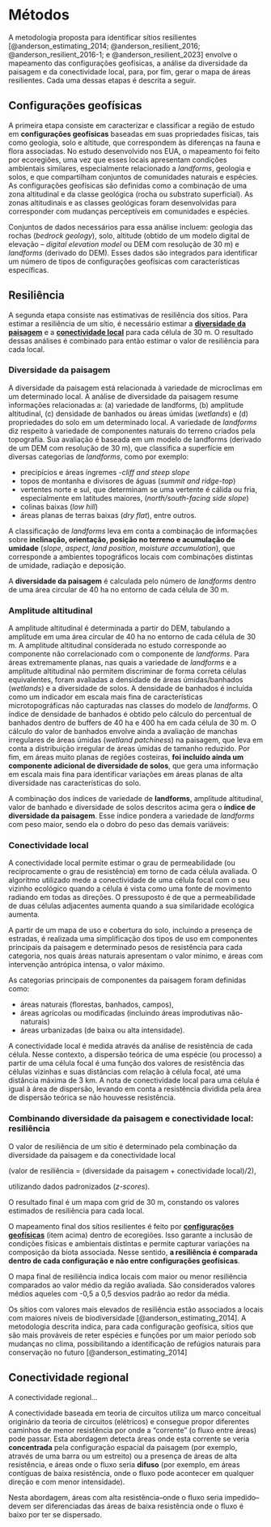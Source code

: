 # Métodos

A metodologia proposta para identificar sítios resilientes [@anderson_estimating_2014; @anderson_resilient_2016; @anderson_resilient_2016-1; e @anderson_resilient_2023] envolve o mapeamento das configurações geofísicas, a análise da diversidade da paisagem e da conectividade local, para, por fim, gerar o mapa de áreas resilientes. 
Cada uma dessas etapas é descrita a seguir.

 
## Configurações geofísicas

A primeira etapa consiste em caracterizar e classificar a região de estudo em __configurações geofísicas__ baseadas em suas propriedades físicas, tais como geologia, solo e altitude, que correspondem às diferenças na fauna e flora associadas.
No estudo desenvolvido nos EUA, o mapeamento foi feito por ecoregiões, uma vez que esses locais apresentam condições ambientais similares, especialmente relacionado a _landforms_, geologia e solos, e que compartilham conjuntos de comunidades naturais e espécies.
As configurações geofísicas são definidas como a combinação de uma zona altitudinal e da classe geológica (rocha ou substrato superficial). 
As zonas altitudinais e as classes geológicas foram desenvolvidas para corresponder com mudanças perceptíveis em comunidades e espécies. 

Conjuntos de dados necessários para essa análise incluem: geologia das rochas (_bedrock geology_), solo, altitude (obtido de um modelo digital de elevação  – _digital elevation model_ ou DEM com resolução de 30 m) e _landforms_ (derivado do DEM).
Esses dados são integrados para identificar um número de tipos de configurações geofísicas com características específicas.

## Resiliência

A segunda etapa consiste nas estimativas de resiliência dos sítios.
Para estimar a resiliência de um sítio, é necessário estimar a [__diversidade da paisagem__](#diversidade-da-paisagem) e a [__conectividade local__](#conectividade-local) para cada célula de 30 m.
O resultado dessas análises é combinado para então estimar o valor de resiliência para cada local.


### Diversidade da paisagem 

A diversidade da paisagem está relacionada à variedade de microclimas em um determinado local.
A análise de diversidade da paisagem resume informações relacionadas a:
(a) variedade de landforms, (b) amplitude altitudinal, (c) densidade de banhados ou áreas úmidas (_wetlands_) e (d) propriedades do solo em um determinado local. 
A variedade de _landforms_ diz respeito à variedade de componentes naturais do terreno criados pela topografia.
Sua avaliação é baseada em um modelo de landforms (derivado de um DEM com resolução de 30 m), que classifica a superfície em diversas categorias de _landforms_, como por exemplo:

+ precipícios e áreas íngremes -_cliff and steep slope_
+ topos de montanha e divisores de águas (_summit and ridge-top_)
+ vertentes norte e sul, que determinam se uma vertente é cálida ou fria, especialmente em latitudes maiores, (_north/south-facing side slope_)
+ colinas baixas (_low hill_)
+ áreas planas de terras baixas (_dry flat_), entre outros.

A classificação de _landforms_ leva em conta a combinação de informações sobre __inclinação, orientação, posição no terreno e acumulação de umidade__ (_slope_, _aspect_, _land position_, _moisture accumulation_), que corresponde a ambientes topográficos locais com combinações distintas de umidade, radiação e deposição.

A __diversidade da paisagem__ é calculada pelo número de _landforms_ dentro de uma área circular de 40 ha no entorno de cada célula de 30 m.

 <!-- checar isto! --> 

### Amplitude altitudinal

A amplitude altitudinal é determinada a partir do DEM, tabulando a amplitude em uma área circular de 40 ha no entorno de cada célula de 30 m.
A amplitude altitudinal considerada no estudo corresponde ao componente não correlacionado com o componente de _landforms_.
Para áreas extremamente planas, nas quais a variedade de _landforms_ e a amplitude altitudinal não permitem discriminar de forma correta células equivalentes, foram avaliadas a densidade de áreas úmidas/banhados (_wetlands_) e a diversidade de solos. 
A densidade de banhados é incluída como um indicador em escala mais fina de características microtopográficas não capturadas nas classes do modelo de _landforms_.
O índice de densidade de banhados é obtido pelo cálculo do percentual de banhados dentro de buffers de 40 ha e 400 ha em cada célula de 30 m.
O cálculo do valor de banhados envolve ainda a avaliação de manchas irregulares de áreas úmidas (_wetland patchiness_) na paisagem, que leva em conta a distribuição irregular de áreas úmidas de tamanho reduzido.
Por fim, em áreas muito planas de regiões costeiras, __foi incluído ainda um componente adicional de diversidade de solos__, que gera uma informação em escala mais fina para identificar variações em áreas planas de alta diversidade nas características do solo.

A combinação dos índices de variedade de __landforms__, amplitude altitudinal, valor de banhado e diversidade de solos descritos acima gera o __índice de diversidade da paisagem__.
Esse índice pondera a variedade de _landforms_ com peso maior, sendo ela o dobro do peso das demais variáveis: 

 <!-- ${diversidade\_da\_paisagem} = 2\times{variedade\_de\_landforms} + \\
{amplitude\_altitudinal} + \\
{wetland\_density} + \\
{soil\_diversity}.$ --> 


### Conectividade local

A conectividade local permite estimar o grau de permeabilidade (ou reciprocamente o grau de resistência) em torno de cada célula avaliada.
O algoritmo utilizado mede a conectividade de uma célula focal com o seu vizinho ecológico quando a célula é vista como uma fonte de movimento radiando em todas as direções.
O pressuposto é de que a permeabilidade de duas células adjacentes aumenta quando a sua similaridade ecológica aumenta.

A partir de um mapa de uso e cobertura do solo, incluindo a presença de estradas, é realizada uma simplificação dos tipos de uso em componentes principais da paisagem e determinado pesos de resistência para cada categoria, nos quais áreas naturais apresentam o valor mínimo, e áreas com intervenção antrópica intensa, o valor máximo. 

As categorias principais de componentes da paisagem foram definidas como: 

+ áreas naturais (florestas, banhados, campos), 
+ áreas agrícolas ou modificadas (incluindo áreas improdutivas não-naturais)
+ áreas urbanizadas (de baixa ou alta intensidade).

A conectividade local é medida através da análise de resistência de cada célula.
Nesse contexto, a dispersão teórica de uma espécie (ou processo) a partir de uma célula focal é uma função dos valores de resistência das células vizinhas e suas distâncias com relação à célula focal, até uma distância máxima de 3 km.
A nota de conectividade local para uma célula é igual à área de dispersão, levando em conta a resistência dividida pela área de dispersão teórica se não houvesse resistência.

### Combinando diversidade da paisagem e conectividade local: resiliência

O valor de resiliência de um sítio é determinado pela combinação da diversidade da paisagem e da conectividade local

(valor de resiliência = (diversidade da paisagem + conectividade local)/2),

utilizando dados padronizados (_z-scores_).

O resultado final é um mapa com grid de 30 m, constando os valores estimados de resiliência para cada local.

O mapeamento final dos sítios resilientes é feito por [__configurações geofísicas__](#configurações-geofísicas) (item acima) dentro de ecoregiões.
Isso garante a inclusão de condições físicas e ambientais distintas e permite capturar variações na composição da biota associada.
Nesse sentido, __a resiliência é comparada dentro de cada configuração e não entre configurações geofísicas__.

O mapa final de resiliência indica locais com maior ou menor resiliência comparados ao valor médio da região avaliada.
São considerados valores médios aqueles com -0,5 a 0,5 desvios padrão ao redor da média.

Os sítios com valores mais elevados de resiliência estão associados a locais com maiores níveis de biodiversidade [@anderson_estimating_2014]. 
A metodologia descrita indica, para cada configuração geofísica, sítios que são mais prováveis de reter espécies e funções por um maior período sob mudanças no clima, possibilitando a identificação de refúgios naturais para conservação no futuro [@anderson_estimating_2014]

 <!-- As atividades previstas para o projeto serão divididas em duas etapas: a primeira se refere à aplicação da metodologia de mapeamento descrita acima; e a segunda corresponde ao refinamento e adaptação dela para a realidade dos diversos biomas brasileiros, que será feita a partir de discussões com especialistas. A partir da metodologia proposta, serão realizadas reuniões internas com a equipe e workshops com especialistas nas temáticas do projeto e com experiência em diversos biomas do Brasil para discussão da metodologia e sugestão de refinamento para a sua melhoria. Esses workshops terão como objetivo refinar a metodologia de forma que ela seja mais adequada às características dos ecossistemas e particularidades da região. Com base nas discussões com o grupo de especialistas, se espera incorporar possíveis novos elementos (variáveis) e validar a metodologia para o Brasil. O processo consistirá, portanto, da aplicação da abordagem desenvolvida, análise dos métodos, avaliação, complementação e validação dos resultados, e geração de mapas de áreas resilientes e conectadas em biomas brasileiros. --> 

## Conectividade regional 

A conectividade regional...

A conectividade baseada em teoria de circuitos utiliza um marco conceitual originário da teoria de circuitos (elétricos) e consegue propor diferentes caminhos de menor resistência por onde a "corrente" (o fluxo entre áreas) pode passar. 
Esta abordagem detecta áreas onde esta corrente se veria __concentrada__ pela configuração espacial da paisagem (por exemplo, através de uma barra ou um estreito) ou a presença de áreas de alta resistência, e áreas onde o fluxo seria __difuso__ (por exemplo, em áreas contíguas de baixa resistência, onde o fluxo pode acontecer em qualquer direção e com menor intensidade).

Nesta abordagem, áreas com alta resistência--onde o fluxo seria impedido--devem ser diferenciadas das áreas de baixa resistência onde o fluxo é baixo por ter se dispersado. 
